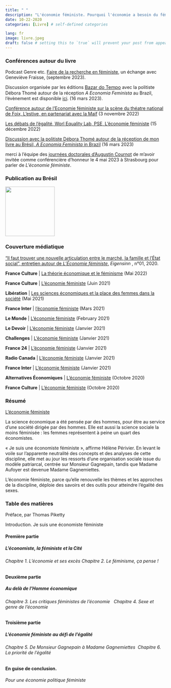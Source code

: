 ```yaml
---
title: " "
description: "L'économie féministe. Pourquoi l'économie a besoin du féminisme et vice versa, Presses de Sciences Po, 2020. ISBN: 139782724626759"
date: 10-22-2020
categories: [Livre] # self-defined categories

lang: fr
image: livre.jpeg
draft: false # setting this to `true` will prevent your post from appearing on your listing page until you're ready!
---
```


### Conférences autour du livre

Podcast Genre etc. [Faire de la recherche en féministe](https://smartlink.ausha.co/sciencespo-presage-genre-etc/focus-faire-de-la-recherche-en-feministe), un échange avec Geneviève Fraisse, (septembre 2023).

Discussion organisée par les éditions [Bazar do Tempo](#0){style="font-size: 11pt;"} avec la politiste Débora Thomé autour de la réception *A Economia Feminista* au Brazil, l'évènement est disponible [ici](#0). (16 mars 2023).

[Conférence autour de l'Economie féministe sur la scène du théatre national de Foix, L'estive, en partenariat avec la Maif](https://www.youtube.com/watch?v=TGVJHkM5yk0) (3 novembre 2022)

[Les débats de l'égalité, Worl Equality Lab, PSE, L'économie féministe](http://prod.inequalitylab.world/fr/event/leconomie-feministe-15-decembre-2020/) (15 décembre 2022)

[Discussion avec la politiste Débora Thomé autour de la réception de mon livre au Brésil, *A Economia Feminista* in Brazil](https://www.youtube.com/watch?v=XfWymYwPUMU) (16 mars 2023)

merci à l'équipe des [journées doctorales d'Augustin Cournot](https://acdd.sciencesconf.org/) de m'avoir invitée comme conférencière d'honneur le 4 mai 2023 à Strasbourg pour parler de *L'économie féministe*.

### Publication au Brésil

![](/images/EF_bresil.jpg){fig-align="center" width="155"}

### Couverture médiatique

["Il faut trouver une nouvelle articulation entre le marché, la famille et l'État social", entretien autour de *L'Économie féministe*, ](https://www.lcdpu.fr/livre/?GCOI=27000100089780&fa=sommaire) *Eigensinn* , n°01, 2020.

**France Culture** \| [La théorie économique et le féminisme](https://www.radiofrance.fr/franceculture/podcasts/entendez-vous-l-eco/science-genree-science-biaisee-5874064 "la théorie économique et le féminisme - nouvelle fenêtre") (Mai 2022)

**France Culture** \| [L'économie féministe](https://www.franceculture.fr/emissions/la-grande-table-idees/en-economie-les-femmes-comptent-aussi "l'économie féministe - nouvelle fenêtre") (Juin 2021)

**Libération** \| [Les sciences économiques et la place des femmes dans la société](https://www.liberation.fr/plus/du-role-economique-des-femmes-dans-la-societe-20210528_F4GDWJFBA5C5DKGD3PJ6W6TXTU/ "les sciences économiques et la place des femmes dans la société - nouvelle fenêtre") (Mai 2021)

**France Inter** \| [l'économie féministe](https://www.franceinter.fr/emissions/une-semaine-en-france/une-semaine-en-france-12-mars-2021 "l'économie féministe - nouvelle fenêtre") (Mars 2021)

**Le Monde** \| [L'économie féministe](https://www.lemonde.fr/emploi/article/2021/02/03/l-economie-feministe-relire-l-economie-sans-biais-sociaux_6068579_1698637.html "son dernier ouvrage : L'économie féministe - nouvelle fenêtre") (February 2021)

**Le Devoir** \| [L'économie féministe](https://media1.ledevoir.com/economie/594309/l-economie-en-quete-de-diversite "l'économie féministe - nouvelle fenêtre") (Janvier 2021)

**Challenges** \| [L'économie féministe](https://www.challenges.fr/femmes/helene-perivier-ofce-dans-leconomie-de-marche-il-y-a-une-dimension-emancipatrice-pour-les-femmes_747344 "son dernier ouvrage : L'économie féministe - nouvelle fenêtre") (Janvier 2021)

**France 24** \| [L'économie féministe](https://www.france24.com/fr/%C3%A9missions/l-entretien/20210118-le-f%C3%A9minisme-peut-apporter-beaucoup-%C3%A0-l-%C3%A9conomie-selon-l-%C3%A9conomiste-h%C3%A9l%C3%A8ne-p%C3%A9rivier?ref=tw_i "son dernier ouvrage : L'économie féministe - nouvelle fenêtre") (Janvier 2021)

**Radio Canada** \| [L'économie féministe](https://ici.radio-canada.ca/premiere/emissions/le-15-18/segments/entrevue/338934/economie-feministe-helene-perivier-inegalite-femmes-hommes "L'économie féministe - nouvelle fenêtre") (Janvier 2021)

**France Inter** \| [L'économie féministe](https://www.franceinter.fr/emissions/l-invite-du-week-end/l-invite-du-week-end-20-decembre-2020 "son dernier ouvrage : L'économie féministe - nouvelle fenêtre") (Janvier 2021)

**Alternatives Économiques** \| [L'économie féministe](https://www.alternatives-economiques.fr/helene-perivier-fondements-de-letat-social-genres/00094343 "L'économie féministe - nouvelle fenêtre") (Octobre 2020)

**France Culture** \| [L'économie féministe](https://www.franceculture.fr/emissions/la-bibliotheque-ideale-de-leco/bibliotheque-de-leco-du-lundi-26-octobre-2020 "L'économie féministe - nouvelle fenêtre") (Octobre 2020)

### Résumé

[L'économie féministe](https://www.pressesdesciencespo.fr/fr/book/?gcoi=27246100423030#h2tabDetails)

La science économique a été pensée par des hommes, pour être au service d'une société dirigée par des hommes. Elle est aussi la science sociale la moins féminisée : les femmes représentent à peine un quart des économistes.

« Je suis une économiste féministe », affirme Hélène Périvier. En levant le voile sur l'apparente neutralité des concepts et des analyses de cette discipline, elle met au jour les ressorts d'une organisation sociale issue du modèle patriarcal, centrée sur Monsieur Gagnepain, tandis que Madame Aufoyer est devenue Madame Gagnemiettes.

L'économie féministe, parce qu'elle renouvelle les thèmes et les approches de la discipline, déploie des savoirs et des outils pour atteindre l'égalité des sexes.

### Table des matières

Préface, par Thomas Piketty

Introduction. Je suis une économiste féministe

#### **Première partie**

##### **L'économiste, la féministe et la Cité**

###### Chapitre 1. L'économie et ses excès Chapitre 2. Le féminisme, ça pense !

#### **Deuxième partie**

##### **Au delà de l'Homme économique**

###### Chapitre 3. Les critiques féministes de l'économie   Chapitre 4. Sexe et genre de l'économie

#### **Troisième partie**

##### **L'économie féministe au défi de l'égalité**

###### Chapitre 5. De Monsieur Gagnepain à Madame Gagnemiettes  Chapitre 6. La priorité de l'égalité

#### En guise de conclusion.

###### Pour une économie politique féministe
